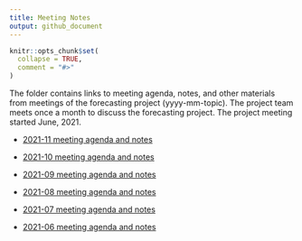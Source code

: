 ```yaml
---
title: Meeting Notes
output: github_document
---
```


<!-- README.md is generated from README.Rmd. Please edit that file -->

```r
knitr::opts_chunk$set(
  collapse = TRUE,
  comment = "#>"
)
```

The folder contains links to meeting agenda, notes, and other materials from meetings of the forecasting project (yyyy-mm-topic). The project team meets once a month to discuss the forecasting project. The project meeting started June, 2021. 

- [2021-11 meeting agenda and notes](https://docs.google.com/document/d/1dXawieUTLCUHz-_9dPKCFpqHfDVLUXPu8I71nyMsvn8/edit?usp=sharing)

- [2021-10 meeting agenda and notes](https://docs.google.com/document/d/140kF7zw1rGiXE8xIk7SWDjYVeTvo4g1g9jTOmz33saw/edit?usp=sharing)

- [2021-09 meeting agenda and notes](https://docs.google.com/document/d/1u9MQyWVTrIHeXJS0sZu8bzHP-cgliuVAp49hCcMZDVo/edit?usp=sharing)

- [2021-08 meeting agenda and notes](https://docs.google.com/document/d/1cSuu6MnqXhAU78v73Zv2EKvwYxQzGEjzCpAZmFRJgJY/edit?usp=sharing)

- [2021-07 meeting agenda and notes](https://docs.google.com/document/d/11w0qclYJ_mRzu9PdEIs7zDJQifGltqJ4Ys5dJpDPvSM/edit?usp=sharing)

- [2021-06 meeting agenda and notes](https://docs.google.com/document/d/1PYI2tDxiIssJI2zUl7RjF49Otrx5uOTyNk-l0l3UfA8/edit?usp=sharing)


